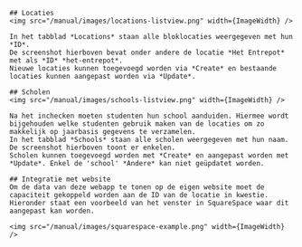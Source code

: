 
<AuthRedirecter redirects={ManagerRedirects}>
  <ManagerLayout title="Handleiding Beheerder">
    <ManualNavigation />

    ## Locaties
    <img src="/manual/images/locations-listview.png" width={ImageWidth} />

    In het tabblad *Locations* staan alle bloklocaties weergegeven met hun *ID*.
    De screenshot hierboven bevat onder andere de locatie *Het Entrepot* met als *ID* *het-entrepot*.
    Nieuwe locaties kunnen toegevoegd worden via *Create* en bestaande locaties kunnen aangepast worden via *Update*.

    ## Scholen
    <img src="/manual/images/schools-listview.png" width={ImageWidth} />

    Na het inchecken moeten studenten hun school aanduiden. Hiermee wordt bijgehouden welke studenten gebruik maken van de locaties om zo makkelijk op jaarbasis gegevens te verzamelen.
    In het tabblad *Schools* staan alle scholen weergegeven met hun naam.
    De screenshot hierboven toont er enkelen.
    Scholen kunnen toegevoegd worden met *Create* en aangepast worden met *Update*. Enkel de 'school' *Andere* kan niet geüpdatet worden.

    ## Integratie met website
    Om de data van deze webapp te tonen op de eigen website moet de capaciteit gekoppeld worden aan de ID van de locatie in kwestie.
    Hieronder staat een voorbeeld van het venster in SquareSpace waar dit aangepast kan worden.

    <img src="/manual/images/squarespace-example.png" width={ImageWidth} />

  </ManagerLayout>
</AuthRedirecter>
